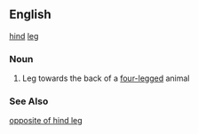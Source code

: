 ==English==
[[hind]] [[leg]]
===Noun===
# Leg towards the back of a [[four-legged]] animal
===See Also===
[[opposite of hind leg]]